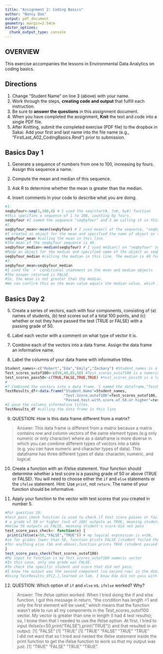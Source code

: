 ```yaml
---
title: "Assignment 2: Coding Basics"
author: "Nancy Bao"
output: pdf_document
geometry: margin=2.54cm
editor_options: 
  chunk_output_type: console
---
```


## OVERVIEW

This exercise accompanies the lessons in Environmental Data Analytics on coding basics. 

## Directions
1. Change "Student Name" on line 3 (above) with your name.
2. Work through the steps, **creating code and output** that fulfill each instruction.
3. Be sure to **answer the questions** in this assignment document.
4. When you have completed the assignment, **Knit** the text and code into a single PDF file.
5. After Knitting, submit the completed exercise (PDF file) to the dropbox in Sakai. Add your first and last name into the file name (e.g., "FirstLast_A02_CodingBasics.Rmd") prior to submission.



## Basics Day 1

1. Generate a sequence of numbers from one to 100, increasing by fours. Assign this sequence a name. 

2. Compute the mean and median of this sequence. 

3. Ask R to determine whether the mean is greater than the median. 

4. Insert comments in your code to describe what you are doing.

```r
#1. 
seqbyfour<-seq(1,100,4) # I used the seq(start#, to#, by#) function 
#this specifies a sequence of 1 to 100, counting by fours. 
seqbyfour #I named the sequence "seqbyfour" and I am calling it in this line.
#2. 
seqbyfour_mean<-mean(seqbyfour) # I used mean() of the sequence, "seqbyfour". 
#I created an object for the mean and specified the name of object as seqbyfour_mean.
seqbyfour_mean #calling the mean in this line. 
#The mean of the seqbyfour sequence is 49. 
seqbyfour_median<-median(seqbyfour) # I used median() on "seqbyfour" to find the median. 
#Made an object for the median and specified name of the object as seqbyfour_median. 
seqbyfour_median #calling the median in this line. The median is 49 for this sequence. 
#3. 
seqbyfour_mean>seqbyfour_median 
#I used the `>` conditional statement on the mean and median objects 
#The answer returned is FALSE. 
#So, the mean is not greater than the median. 
#We can confirm this as the mean value equals the median value, which is 49. 
```

## Basics Day 2

5. Create a series of vectors, each with four components, consisting of (a) names of students, (b) test scores out of a total 100 points, and (c) whether or not they have passed the test (TRUE or FALSE) with a passing grade of 50.

6. Label each vector with a comment on what type of vector it is.

7. Combine each of the vectors into a data frame. Assign the data frame an informative name.

8. Label the columns of your data frame with informative titles.

```r
Student_names<-c("Robert","Eda","Emily","Zachary") #Student_names is a character vector
Test_scores_outof100<-c(98,48,85,50) #Test_scores_outof100 is a numeric vector
test_scores_pass50<-c(TRUE,FALSE,TRUE,TRUE) #test_scores_pass50 is a logical vector
#
#7.Combined the vectors into a data frame. I named the dataframe,"TestResults_df".
TestResults_df<-data.frame("Student.Name"=Student_names,
                           "Test.Score.outof100"=Test_scores_outof100,
                           "Passed.test.with.score.of.50.or.higher"=test_scores_pass50) 
#I gave the columns informative titles. 
TestResults_df #calling the data frame in this line
```

9. QUESTION: How is this data frame different from a matrix?

> Answer: This data frame is different from a matrix because a matrix contains row and column vectors of the same element types (e.g only numeric or only character) where as a dataframe is more diverse in which you can combine different types of vectors into a table (e.g. you can have numeric and character types of data). This dataframe has three different types of data: character, numeric, and logical. 

10. Create a function with an if/else statement. Your function should determine whether a test score is a passing grade of 50 or above (TRUE or FALSE). You will need to choose either the `if` and `else` statements or the `ifelse` statement. Hint: Use `print`, not `return`. The name of your function should be informative.

11. Apply your function to the vector with test scores that you created in number 5. 

```r
#For question 10:
#test_pass_check function is used to check if test score passes or fails
# a grade of 50 or higher (out of 100) outputs as TRUE, meaning student's score passed
#below 50 outputs as FALSE, meaning student's score did not pass
test_score_pass_check<- function(x) {
 print(ifelse(x<50,"FALSE","TRUE")) # my logical expression is x<50, 
#so for grades lower than 50, function prints FALSE (student failed the test)
#for anything else (50 and above),function prints TRUE (student passed the test).
}
test_score_pass_check(Test_scores_outof100)
#My input to function is my Test_scores_outof100 numeric vector
#In this case, only one grade was FALSE. 
#To check the specific student and score that did not pass:
#I know the output was the second component (so second row) in the data frame
#Using TestResults_df[2,],learned in lab, I know Eda did not pass with score of 48. 
```

12. QUESTION: Which option of `if` and `else` vs. `ifelse` worked? Why?

> Answer: The ifelse option worked. When I tried doing the if and else function, I got this message in return, "the condition has length >1 and only the first element will be used," which means that the function wasn't able to run all my components in the Test_scores_outof100 vector. My vector is greater than one in length (I had 4 test results); so, I knew then that I needed to use the ifelse option. At first, I tried to input ifelse(x<50,print("FALSE"),print("TRUE")) and that resulted in an output: 
[1] "FALSE"
[1] "TRUE"
[1] "TRUE"  "FALSE" "TRUE"  "TRUE"  
I did not want that so I tried and nested the ifelse statement inside the print function to get the ifelse function to work so that my output was just: [1] "TRUE"  "FALSE" "TRUE"  "TRUE". 
